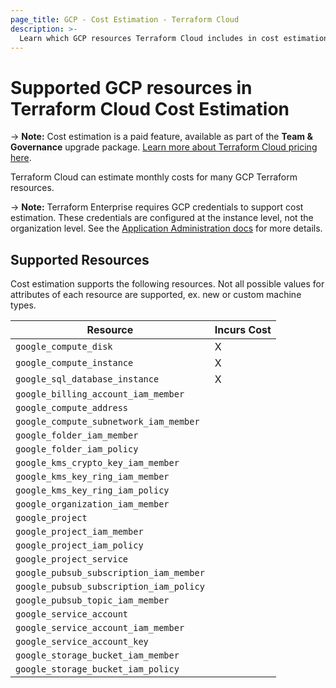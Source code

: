 ```yaml
---
page_title: GCP - Cost Estimation - Terraform Cloud
description: >-
  Learn which GCP resources Terraform Cloud includes in cost estimation..
---
```


# Supported GCP resources in Terraform Cloud Cost Estimation

-> **Note:** Cost estimation is a paid feature, available as part of the **Team & Governance** upgrade package. [Learn more about Terraform Cloud pricing here](https://www.hashicorp.com/products/terraform/pricing).

Terraform Cloud can estimate monthly costs for many GCP Terraform resources.

-> **Note:** Terraform Enterprise requires GCP credentials to support cost estimation. These credentials are configured at the instance level, not the organization level. See the [Application Administration docs](/enterprise/admin/application/integration) for more details.

## Supported Resources

Cost estimation supports the following resources. Not all possible values for attributes of each resource are supported, ex. new or custom machine types.

| Resource | Incurs Cost |
| ----------- | ----------- |
| `google_compute_disk` | X |
| `google_compute_instance` | X |
| `google_sql_database_instance` | X |
| `google_billing_account_iam_member` | |
| `google_compute_address` | |
| `google_compute_subnetwork_iam_member` | |
| `google_folder_iam_member` | |
| `google_folder_iam_policy` | |
| `google_kms_crypto_key_iam_member` | |
| `google_kms_key_ring_iam_member` | |
| `google_kms_key_ring_iam_policy` | |
| `google_organization_iam_member` | |
| `google_project` | |
| `google_project_iam_member` | |
| `google_project_iam_policy` | |
| `google_project_service` | |
| `google_pubsub_subscription_iam_member` | |
| `google_pubsub_subscription_iam_policy` | |
| `google_pubsub_topic_iam_member` | |
| `google_service_account` | |
| `google_service_account_iam_member` | |
| `google_service_account_key` | |
| `google_storage_bucket_iam_member` | |
| `google_storage_bucket_iam_policy` | |
